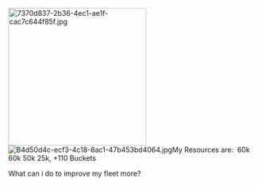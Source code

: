 [[File:7370d837-2b36-4ec1-ae1f-cac7c644f85f.jpg|thumb|278px]][[File:B4d50d4c-ecf3-4c18-8ac1-47b453bd4064.jpg|thumb]]My Resources are:  60k 60k 50k 25k, +110 Buckets

What can i do to improve my fleet more?<ac_metadata title="What can i do to improve more?"> </ac_metadata>